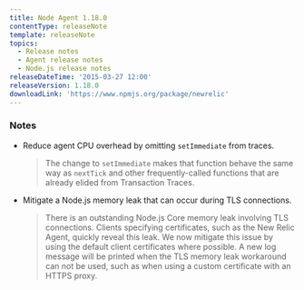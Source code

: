```yaml
---
title: Node Agent 1.18.0
contentType: releaseNote
template: releaseNote
topics:
  - Release notes
  - Agent release notes
  - Node.js release notes
releaseDateTime: '2015-03-27 12:00'
releaseVersion: 1.18.0
downloadLink: 'https://www.npmjs.org/package/newrelic'
---
```


### Notes

* Reduce agent CPU overhead by omitting `setImmediate` from traces.

  > The change to `setImmediate` makes that function behave the same way as `nextTick` and other frequently-called functions that are already elided from Transaction Traces.
* Mitigate a Node.js memory leak that can occur during TLS connections.

  > There is an outstanding Node.js Core memory leak involving TLS connections. Clients specifying certificates, such as the New Relic Agent, quickly reveal this leak. We now mitigate this issue by using the default client certificates where possible. A new log message will be printed when the TLS memory leak workaround can not be used, such as when using a custom certificate with an HTTPS proxy.
